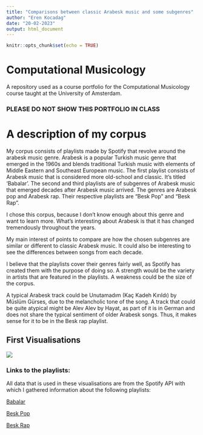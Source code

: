 ```yaml
---
title: "Comparisons between classic Arabesk music and some subgenres"
author: "Eren Kocadag"
date: "20-02-2023"
output: html_document
---
```


```r
knitr::opts_chunk$set(echo = TRUE)
```

# Computational Musicology

A repository used as a course portfolio for the Computational Musicology course taught at the University of Amsterdam.

### PLEASE DO NOT SHOW THIS PORTFOLIO IN CLASS

# A description of my corpus

My corpus consists of playlists made by Spotify that revolve around the arabesk music genre. Arabesk is a popular Turkish music genre that emerged in the 1960s and blends traditional Turkish music with elements of Middle Eastern and Southeast European music. The first playlist consists of Arabesk music that is considered more old-school and classic. It's titled 'Babalar'. The second and third playlists are of subgenres of Arabesk music that emerged decades after Arabesk music arrived. The genres are Arabesk pop and Arabesk rap. Their respective playlists are "Besk Pop" and "Besk Rap".

I chose this corpus, because I don't know enough about this genre and want to learn more. What's interesting about Arabesk is that it has changed tremendously throughout the years.

My main interest of points to compare are how the chosen subgenres are similar or different to classic Arabesk music. It could also be interesting to see the differences between songs from each decade.

I believe that the playlists cover their genres fairly well, as Spotify has created them with the purpose of doing so. A strength would be the variety in artists that are featured in the playlists. A weakness could be the size of the corpus.

A typical Arabesk track could be Unutamadım (Kaç Kadeh Kırıldı) by Müslüm Gürses, due to the melancholic tone of the song. A track that could be quite atypical might be Alev Alev by Hayat, as part of it is in German and does not share the typical sentiment of older Arabesk songs. Thus, it makes sense for it to be in the Besk rap playlist.

## First Visualisations

![](/Plots/acous.png)

### Links to the playlists:

All data that is used in these visualisations are from the Spotify API with which I gathered information about the following playlists:

[Babalar](https://open.spotify.com/playlist/37i9dQZF1DX9azIhpBmNbd?si=6db51b6addd848c0)

[Besk Pop](https://open.spotify.com/playlist/37i9dQZF1DXduWUvte9ZYi?si=81f7a3ba11a4430b)

[Besk Rap](https://open.spotify.com/playlist/37i9dQZF1DXciCKvzkUxfS?si=c9b1a17357b9411d)
